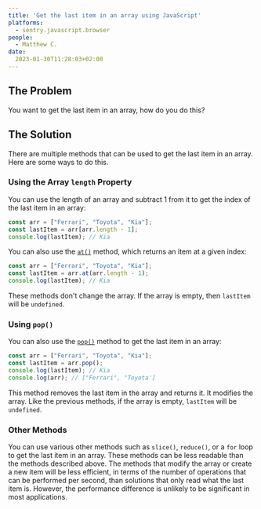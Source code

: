 ```yaml
---
title: 'Get the last item in an array using JavaScript'
platforms: 
  - sentry.javascript.browser
people: 
  - Matthew C.
date:
  2023-01-30T11:28:03+02:00
---
```


## The Problem

You want to get the last item in an array, how do you do this?

## The Solution

There are multiple methods that can be used to get the last item in an array. Here are some ways to do this.

### Using the Array `length` Property

You can use the length of an array and subtract 1 from it to get the index of the last item in an array:

```javascript
const arr = ["Ferrari", "Toyota", "Kia"];
const lastItem = arr[arr.length - 1];
console.log(lastItem); // Kia
```

You can also use the [`at()`](https://developer.mozilla.org/en-US/docs/Web/JavaScript/Reference/Global_Objects/Array/at) method, which returns an item at a given index:

```javascript
const arr = ["Ferrari", "Toyota", "Kia"];
const lastItem = arr.at(arr.length - 1);
console.log(lastItem); // Kia
```

These methods don't change the array. If the array is empty, then `lastItem` will be `undefined`.

### Using `pop()`

You can also use the [`pop()`](https://developer.mozilla.org/en-US/docs/Web/JavaScript/Reference/Global_Objects/Array/pop) method to get the last item in an array:

```javascript
const arr = ["Ferrari", "Toyota", "Kia"];
const lastItem = arr.pop();
console.log(lastItem); // Kia
console.log(arr); // ["Ferrari", "Toyota']
```

This method removes the last item in the array and returns it. It modifies the array. Like the previous methods, if the array is empty, `lastItem` will be `undefined`.

### Other Methods

You can use various other methods such as `slice()`, `reduce()`, or a `for` loop to get the last item in an array. These methods can be less readable than the methods described above. The methods that modify the array or create a new item will be less efficient, in terms of the number of operations that can be performed per second, than solutions that only read what the last item is. However, the performance difference is unlikely to be significant in most applications.
